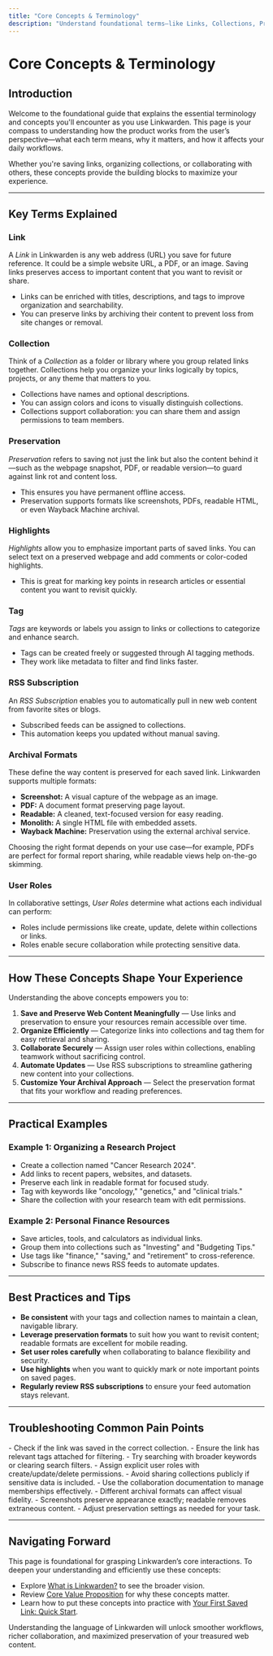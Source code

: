 ```yaml
---
title: "Core Concepts & Terminology"
description: "Understand foundational terms—like Links, Collections, Preservation, Highlights, Tags, RSS Subscriptions, Archival Formats, and User Roles—that shape how you interact with Linkwarden. Each term is clearly defined from the perspective of daily use."
---
```


# Core Concepts & Terminology

## Introduction

Welcome to the foundational guide that explains the essential terminology and concepts you'll encounter as you use Linkwarden. This page is your compass to understanding how the product works from the user’s perspective—what each term means, why it matters, and how it affects your daily workflows.

Whether you're saving links, organizing collections, or collaborating with others, these concepts provide the building blocks to maximize your experience.

---

## Key Terms Explained

### Link
A *Link* in Linkwarden is any web address (URL) you save for future reference. It could be a simple website URL, a PDF, or an image. Saving links preserves access to important content that you want to revisit or share.

- Links can be enriched with titles, descriptions, and tags to improve organization and searchability.
- You can preserve links by archiving their content to prevent loss from site changes or removal.

### Collection
Think of a *Collection* as a folder or library where you group related links together. Collections help you organize your links logically by topics, projects, or any theme that matters to you.

- Collections have names and optional descriptions.
- You can assign colors and icons to visually distinguish collections.
- Collections support collaboration: you can share them and assign permissions to team members.

### Preservation
*Preservation* refers to saving not just the link but also the content behind it—such as the webpage snapshot, PDF, or readable version—to guard against link rot and content loss.

- This ensures you have permanent offline access.
- Preservation supports formats like screenshots, PDFs, readable HTML, or even Wayback Machine archival.

### Highlights
*Highlights* allow you to emphasize important parts of saved links. You can select text on a preserved webpage and add comments or color-coded highlights.

- This is great for marking key points in research articles or essential content you want to revisit quickly.

### Tag
*Tags* are keywords or labels you assign to links or collections to categorize and enhance search.

- Tags can be created freely or suggested through AI tagging methods.
- They work like metadata to filter and find links faster.

### RSS Subscription
An *RSS Subscription* enables you to automatically pull in new web content from favorite sites or blogs.

- Subscribed feeds can be assigned to collections.
- This automation keeps you updated without manual saving.

### Archival Formats
These define the way content is preserved for each saved link. Linkwarden supports multiple formats:

- **Screenshot:** A visual capture of the webpage as an image.
- **PDF:** A document format preserving page layout.
- **Readable:** A cleaned, text-focused version for easy reading.
- **Monolith:** A single HTML file with embedded assets.
- **Wayback Machine:** Preservation using the external archival service.

Choosing the right format depends on your use case—for example, PDFs are perfect for formal report sharing, while readable views help on-the-go skimming.

### User Roles
In collaborative settings, *User Roles* determine what actions each individual can perform:

- Roles include permissions like create, update, delete within collections or links.
- Roles enable secure collaboration while protecting sensitive data.

---

## How These Concepts Shape Your Experience

Understanding the above concepts empowers you to:

1. **Save and Preserve Web Content Meaningfully** — Use links and preservation to ensure your resources remain accessible over time.
2. **Organize Efficiently** — Categorize links into collections and tag them for easy retrieval and sharing.
3. **Collaborate Securely** — Assign user roles within collections, enabling teamwork without sacrificing control.
4. **Automate Updates** — Use RSS subscriptions to streamline gathering new content into your collections.
5. **Customize Your Archival Approach** — Select the preservation format that fits your workflow and reading preferences.

---

## Practical Examples

### Example 1: Organizing a Research Project

- Create a collection named "Cancer Research 2024".
- Add links to recent papers, websites, and datasets.
- Preserve each link in readable format for focused study.
- Tag with keywords like "oncology," "genetics," and "clinical trials."
- Share the collection with your research team with edit permissions.

### Example 2: Personal Finance Resources

- Save articles, tools, and calculators as individual links.
- Group them into collections such as "Investing" and "Budgeting Tips."
- Use tags like "finance," "saving," and "retirement" to cross-reference.
- Subscribe to finance news RSS feeds to automate updates.

---

## Best Practices and Tips

- **Be consistent** with your tags and collection names to maintain a clean, navigable library.
- **Leverage preservation formats** to suit how you want to revisit content; readable formats are excellent for mobile reading.
- **Set user roles carefully** when collaborating to balance flexibility and security.
- **Use highlights** when you want to quickly mark or note important points on saved pages.
- **Regularly review RSS subscriptions** to ensure your feed automation stays relevant.

---

## Troubleshooting Common Pain Points

<AccordionGroup title="Common Questions & Issues">
<Accordion title="Why can't I find a saved link?">
- Check if the link was saved in the correct collection.
- Ensure the link has relevant tags attached for filtering.
- Try searching with broader keywords or clearing search filters.
</Accordion>
<Accordion title="How do I share a collection securely?">
- Assign explicit user roles with create/update/delete permissions.
- Avoid sharing collections publicly if sensitive data is included.
- Use the collaboration documentation to manage memberships effectively.
</Accordion>
<Accordion title="My preserved page looks different, why?">
- Different archival formats can affect visual fidelity.
- Screenshots preserve appearance exactly; readable removes extraneous content.
- Adjust preservation settings as needed for your task.
</Accordion>
</AccordionGroup>

---

## Navigating Forward

This page is foundational for grasping Linkwarden’s core interactions. To deepen your understanding and efficiently use these concepts:

- Explore [What is Linkwarden?](../introduction-and-value/what-is-linkwarden) to see the broader vision.
- Review [Core Value Proposition](../introduction-and-value/product-value-prop) for why these concepts matter.
- Learn how to put these concepts into practice with [Your First Saved Link: Quick Start](../../guides/getting-started/quick-start-workflow).

Understanding the language of Linkwarden will unlock smoother workflows, richer collaboration, and maximized preservation of your treasured web content.